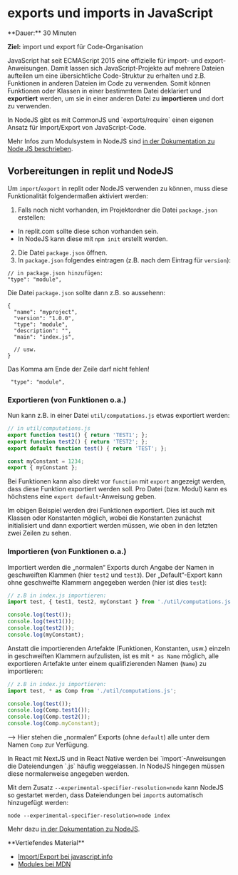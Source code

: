 
# exports und imports in JavaScript

<Callout>
  **Dauer:** 30 Minuten
  
  **Ziel:** import und export für Code-Organisation
</Callout>

JavaScript hat seit ECMAScript 2015 eine offizielle 
für import- und export-Anweisungen. Damit lassen
sich JavaScript-Projekte auf mehrere Dateien aufteilen 
um eine übersichtliche Code-Struktur zu erhalten
und z.B. Funktionen in anderen Dateien im Code 
zu verwenden. Somit können Funktionen oder Klassen
in einer bestimmtem Datei deklariert und **exportiert**
werden, um sie in einer anderen Datei zu **importieren**
und dort zu verwenden.

<Callout type="info">
In NodeJS gibt es mit CommonJS und `exports/require` 
einen eigenen Ansatz für Import/Export von JavaScript-Code. 

Mehr Infos zum Modulsystem in NodeJS sind
[in der Dokumentation zu Node JS beschrieben](https://nodejs.org/api/esm.html).
</Callout>


## Vorbereitungen in replit und NodeJS

Um `import`/`export` in replit oder NodeJS verwenden 
zu können, muss diese Funktionalität folgendermaßen 
aktiviert werden:

1. Falls noch nicht vorhanden, im Projektordner die Datei `package.json` erstellen: 
  - In replit.com sollte diese schon vorhanden sein.
  - In NodeJS kann diese mit `npm init` erstellt werden.
2. Die Datei `package.json` öffnen.
3. In `package.json` folgendes eintragen (z.B. nach dem Eintrag für `version`):
  
  ```
  // in package.json hinzufügen:
  "type": "module",
  ```

Die Datei `package.json` sollte dann z.B. so aussehenn:

```
{
  "name": "myproject",
  "version": "1.0.0",
  "type": "module",
  "description": "",
  "main": "index.js",

  // usw.
}
```

<Callout type="warning">
Das Komma am Ende der Zeile darf nicht fehlen!

```
 "type": "module",
```
</Callout>

### Exportieren (von Funktionen o.a.)

Nun kann z.B. in einer Datei `util/computations.js`
etwas exportiert werden:

```js
// in util/computations.js
export function test1() { return 'TEST1'; };
export function test2() { return 'TEST2'; };
export default function test() { return 'TEST'; };

const myConstant = 1234;
export { myConstant };
```

Bei Funktionen kann also direkt vor `function`
mit `export` angezeigt werden, dass diese Funktion
exportiert werden soll. Pro Datei (bzw. Modul) kann
es höchstens eine `export default`-Anweisung geben. 

Im obigen Beispiel werden drei Funktionen exportiert.
Dies ist auch mit Klassen oder Konstanten möglich,
wobei die Konstanten zunächst initialisiert und 
dann exportiert werden müssen, wie oben in den
letzten zwei Zeilen zu sehen.

### Importieren (von Funktionen o.a.)

Importiert werden die „normalen“ Exports durch
Angabe der Namen in geschweiften Klammen (hier
`test2` und `test3`). Der „Default“-Export kann 
ohne geschweifte Klammern angegeben werden 
(hier ist dies `test`):

```js
// z.B in index.js importieren:
import test, { test1, test2, myConstant } from './util/computations.js';

console.log(test());
console.log(test1());
console.log(test2());
console.log(myConstant);
```

Anstatt die importierenden Artefakte (Funktionen, Konstanten, usw.) 
einzeln in geschweiften Klammern aufzulisten, ist es mit `* as Name` möglich,
alle exportieren Artefakte unter einem qualifizierenden Namen (`Name`) 
zu importieren:

```js
// z.B in index.js importieren:
import test, * as Comp from './util/computations.js';

console.log(test());
console.log(Comp.test1());
console.log(Comp.test2());
console.log(Comp.myConstant);
```

&xrarr; Hier stehen die „normalen“ Exports (ohne `default`) alle
unter dem Namen `Comp` zur Verfügung.


<Callout type="warning">
In React mit NextJS und in React Native werden 
bei `import`-Anweisungen die Dateiendungen `.js` 
häufig weggelassen. In NodeJS hingegen müssen diese 
normalerweise angegeben werden.

Mit dem Zusatz 
`--experimental-specifier-resolution=node` kann 
NodeJS so gestartet werden, dass Dateiendungen bei 
`import`s automatisch hinzugefügt werden:

```
node --experimental-specifier-resolution=node index
```

Mehr dazu [in der Dokumentation zu NodeJS](https://nodejs.org/api/esm.html#esm_customizing_esm_specifier_resolution_algorithm).
</Callout>

<Callout type="warning">
**Vertiefendes Material**

- [Import/Export bei javascript.info](https://javascript.info/import-export)
- [Modules bei MDN](https://developer.mozilla.org/en-US/docs/Web/JavaScript/Guide/Modules)
</Callout>